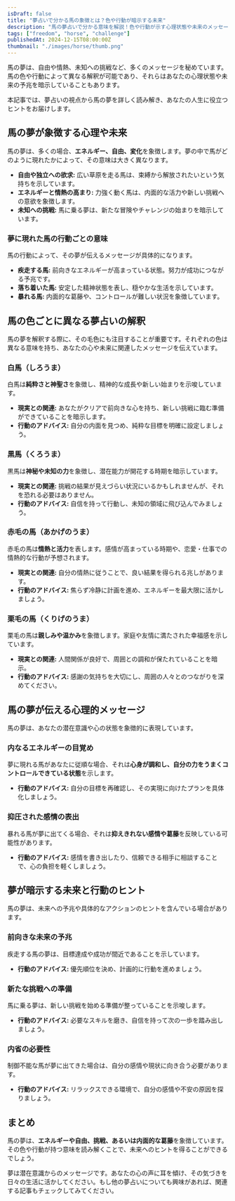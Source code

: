 ```yaml
---
isDraft: false
title: "夢占いで分かる馬の象徴とは？色や行動が暗示する未来"
description: "馬の夢占いで分かる意味を解説！色や行動が示す心理状態や未来のメッセージを分かりやすく紹介します。"
tags: ["freedom", "horse", "challenge"]
publishedAt: 2024-12-15T08:00:00Z
thumbnail: "./images/horse/thumb.png"
---
```


馬の夢は、自由や情熱、未知への挑戦など、多くのメッセージを秘めています。馬の色や行動によって異なる解釈が可能であり、それらはあなたの心理状態や未来の予兆を暗示していることもあります。

本記事では、夢占いの視点から馬の夢を詳しく読み解き、あなたの人生に役立つヒントをお届けします。

<TableOfContents />

<AdUnit />

## 馬の夢が象徴する心理や未来

馬の夢は、多くの場合、<strong>エネルギー、自由、変化</strong>を象徴します。夢の中で馬がどのように現れたかによって、その意味は大きく異なります。

- <strong>自由や独立への欲求:</strong> 広い草原を走る馬は、束縛から解放されたいという気持ちを示しています。
- <strong>エネルギーと情熱の高まり:</strong> 力強く動く馬は、内面的な活力や新しい挑戦への意欲を象徴します。
- <strong>未知への挑戦:</strong> 馬に乗る夢は、新たな冒険やチャレンジの始まりを暗示しています。

### 夢に現れた馬の行動ごとの意味

馬の行動によって、その夢が伝えるメッセージが具体的になります。

- <strong>疾走する馬:</strong> 前向きなエネルギーが高まっている状態。努力が成功につながる予兆です。
- <strong>落ち着いた馬:</strong> 安定した精神状態を表し、穏やかな生活を示しています。
- <strong>暴れる馬:</strong> 内面的な葛藤や、コントロールが難しい状況を象徴しています。

<AdUnit />

## 馬の色ごとに異なる夢占いの解釈

馬の夢を解釈する際に、その毛色にも注目することが重要です。それぞれの色は異なる意味を持ち、あなたの心や未来に関連したメッセージを伝えています。

### 白馬（しろうま）

白馬は<strong>純粋さと神聖さ</strong>を象徴し、精神的な成長や新しい始まりを示唆しています。

- <strong>現実との関連:</strong> あなたがクリアで前向きな心を持ち、新しい挑戦に臨む準備ができていることを暗示します。
- <strong>行動のアドバイス:</strong> 自分の内面を見つめ、純粋な目標を明確に設定しましょう。

### 黒馬（くろうま）

黒馬は<strong>神秘や未知の力</strong>を象徴し、潜在能力が開花する時期を暗示しています。

- <strong>現実との関連:</strong> 挑戦の結果が見えづらい状況にいるかもしれませんが、それを恐れる必要はありません。
- <strong>行動のアドバイス:</strong> 自信を持って行動し、未知の領域に飛び込んでみましょう。

### 赤毛の馬（あかげのうま）

赤毛の馬は<strong>情熱と活力</strong>を表します。感情が高まっている時期や、恋愛・仕事での情熱的な行動が予想されます。

- <strong>現実との関連:</strong> 自分の情熱に従うことで、良い結果を得られる兆しがあります。
- <strong>行動のアドバイス:</strong> 焦らず冷静に計画を進め、エネルギーを最大限に活かしましょう。

### 栗毛の馬（くりげのうま）

栗毛の馬は<strong>親しみや温かみ</strong>を象徴します。家庭や友情に満たされた幸福感を示しています。

- <strong>現実との関連:</strong> 人間関係が良好で、周囲との調和が保たれていることを暗示。
- <strong>行動のアドバイス:</strong> 感謝の気持ちを大切にし、周囲の人々とのつながりを深めてください。

<AdUnit />

## 馬の夢が伝える心理的メッセージ

馬の夢は、あなたの潜在意識や心の状態を象徴的に表現しています。

### 内なるエネルギーの目覚め

夢に現れる馬があなたに従順な場合、それは<strong>心身が調和し、自分の力をうまくコントロールできている状態</strong>を示します。

- <strong>行動のアドバイス:</strong> 自分の目標を再確認し、その実現に向けたプランを具体化しましょう。

### 抑圧された感情の表出

暴れる馬が夢に出てくる場合、それは<strong>抑えきれない感情や葛藤</strong>を反映している可能性があります。

- <strong>行動のアドバイス:</strong> 感情を書き出したり、信頼できる相手に相談することで、心の負担を軽くしましょう。

<AdUnit />

## 夢が暗示する未来と行動のヒント

馬の夢は、未来への予兆や具体的なアクションのヒントを含んでいる場合があります。

### 前向きな未来の予兆

疾走する馬の夢は、目標達成や成功が間近であることを示しています。

- <strong>行動のアドバイス:</strong> 優先順位を決め、計画的に行動を進めましょう。

### 新たな挑戦への準備

馬に乗る夢は、新しい挑戦を始める準備が整っていることを示唆します。

- <strong>行動のアドバイス:</strong> 必要なスキルを磨き、自信を持って次の一歩を踏み出しましょう。

### 内省の必要性

制御不能な馬が夢に出てきた場合は、自分の感情や現状に向き合う必要があります。

- <strong>行動のアドバイス:</strong> リラックスできる環境で、自分の感情や不安の原因を探りましょう。

<AdUnit />

## まとめ

馬の夢は、<strong>エネルギーや自由、挑戦、あるいは内面的な葛藤</strong>を象徴しています。その色や行動が持つ意味を読み解くことで、未来へのヒントを得ることができるでしょう。

夢は潜在意識からのメッセージです。あなたの心の声に耳を傾け、その気づきを日々の生活に活かしてください。もし他の夢占いについても興味があれば、関連する記事もチェックしてみてください。
